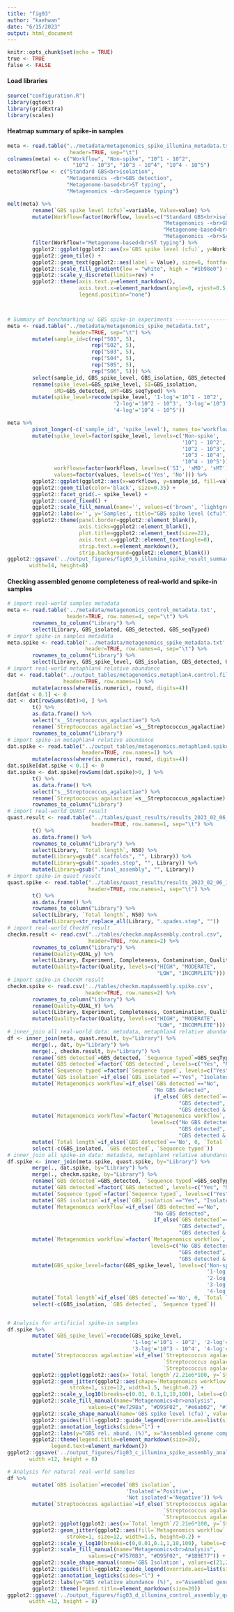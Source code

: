 ```yaml
---
title: "fig03"
author: "kaehwan"
date: "6/15/2023"
output: html_document
---
```


```r
knitr::opts_chunk$set(echo = TRUE)
true <- TRUE
false <- FALSE
```

#### Load libraries

```r
source("configuration.R")
library(ggtext)
library(gridExtra)
library(scales)
```

#### Heatmap summary of spike-in samples

```r

meta <- read.table("../metadata/metagenomics_spike_illumina_metadata.txt",
                    header=TRUE, sep="\t")
colnames(meta) <- c("Workflow", "Non-spike", "10^1 - 10^2",
                     "10^2 - 10^3", "10^3 - 10^4", "10^4 - 10^5")
meta$Workflow <- c("Standard GBS<br>isolation", 
                   "Metagenomics -<br>GBS detection", 
                   "Metagenome-based<br>ST typing", 
                   "Metagenomics -<br>Sequence typing")

melt(meta) %>% 
        rename(`GBS spike level (cfu)`=variable, Value=value) %>%
        mutate(Workflow=factor(Workflow, levels=c("Standard GBS<br>isolation", 
                                                  "Metagenomics -<br>GBS detection", 
                                                  "Metagenome-based<br>ST typing", 
                                                  "Metagenomics -<br>Sequence typing"))) %>%
        filter(Workflow!="Metagenome-based<br>ST typing") %>% 
        ggplot2::ggplot(ggplot2::aes(x=`GBS spike level (cfu)`, y=Workflow, fill=Value)) +
        ggplot2::geom_tile() +
        ggplot2::geom_text(ggplot2::aes(label = Value), size=6, fontface = "bold") +
        ggplot2::scale_fill_gradient(low = "white", high = "#1b98e0") +
        ggplot2::scale_y_discrete(limits=rev) +
        ggplot2::theme(axis.text.y=element_markdown(), 
                       axis.text.x=element_markdown(angle=0, vjust=0.5, hjust=0.5),
                       legend.position="none")



# Summary of benchmarking w/ GBS spike-in experiments ---------------------
meta <- read.table("../metadata/metagenomics_spike_metadata.txt",
                    header=TRUE, sep="\t") %>% 
        mutate(sample_id=c(rep("S01", 5), 
                           rep("S02", 5), 
                           rep("S03", 5), 
                           rep("S04", 5), 
                           rep("S05", 5), 
                           rep("S06", 5))) %>% 
        select(sample_id, GBS_spike_level, GBS_isolation, GBS_detected, GBS_seqTyped) %>% 
        rename(spike_level=GBS_spike_level, SI=GBS_isolation, 
               sMD=GBS_detected, sMT=GBS_seqTyped) %>%
        mutate(spike_level=recode(spike_level, '1-log'='10^1 - 10^2', 
                                  '2-log'='10^2 - 10^3', '3-log'='10^3 - 10^4', 
                                  '4-log'='10^4 - 10^5'))

meta %>%
        pivot_longer(-c('sample_id', 'spike_level'), names_to='workflows', values_to='values') %>% 
        mutate(spike_level=factor(spike_level, levels=c('Non-spike', 
                                                        '10^1 - 10^2', 
                                                        '10^2 - 10^3', 
                                                        '10^3 - 10^4', 
                                                        '10^4 - 10^5')), 
               workflows=factor(workflows, levels=c('SI', 'sMD', 'sMT')),
               values=factor(values, levels=c('Yes', 'No'))) %>% 
        ggplot2::ggplot(ggplot2::aes(x=workflows, y=sample_id, fill=values)) +
        ggplot2::geom_tile(color='black', size=0.35) +
        ggplot2::facet_grid(.~ spike_level) +
        ggplot2::coord_fixed() +
        ggplot2::scale_fill_manual(name='', values=c('brown', 'lightgrey')) +
        ggplot2::labs(x='', y='Samples', title="GBS spike level (cfu)") +
        ggplot2::theme(panel.border=ggplot2::element_blank(),
                       axis.ticks=ggplot2::element_blank(),
                       plot.title=ggplot2::element_text(size=22),
                       axis.text.x=ggplot2::element_text(angle=0),
                       strip.text.x=element_markdown(),
                       strip.background=ggplot2::element_blank())
ggplot2::ggsave('../output_figures/fig03_b_illumina_spike_result_summary.svg', 
       width=14, height=8)

```


#### Checking assembled genome completeness of real-world and spike-in samples

```r
# import real-world samples metadata
meta <- read.table('../metadata/metagenomics_control_metadata.txt', 
                   header=TRUE, row.names=4, sep="\t") %>% 
        rownames_to_column("Library") %>% 
        select(Library, GBS_isolated, GBS_detected, GBS_seqTyped)
# import spike-in samples metadata
meta.spike <- read.table('../metadata/metagenomics_spike_metadata.txt',
                         header=TRUE, row.names=4, sep="\t") %>% 
        rownames_to_column("Library") %>% 
        select(Library, GBS_spike_level, GBS_isolation, GBS_detected, GBS_seqTyped)
# import real-world metaphlan4 relative abundance        
dat <- read.table("../output_tables/metagenomics.metaphlan4.control.filtered.s", 
                  header=TRUE, row.names=1) %>% 
        mutate(across(where(is.numeric), round, digits=4))
dat[dat < 0.1] <- 0
dat <- dat[rowSums(dat)>0, ] %>% 
        t() %>% 
        as.data.frame() %>% 
        select("s__Streptococcus_agalactiae") %>% 
        rename(`Streptococcus agalactiae`=s__Streptococcus_agalactiae) %>% 
        rownames_to_column("Library") 
# import spike-in metaphlan4 relative abundance
dat.spike <- read.table("../output_tables/metagenomics.metaphlan4.spike.filtered.s", 
                        header=TRUE, row.names=1) %>% 
        mutate(across(where(is.numeric), round, digits=4))
dat.spike[dat.spike < 0.1] <- 0
dat.spike <- dat.spike[rowSums(dat.spike)>0, ] %>% 
        t() %>% 
        as.data.frame() %>% 
        select("s__Streptococcus_agalactiae") %>% 
        rename(`Streptococcus agalactiae`=s__Streptococcus_agalactiae) %>% 
        rownames_to_column("Library")
# import real-world QUAST result
quast.result <- read.table("../tables/quast_results/results_2023_02_06_13_46_29/report.tsv", 
                           header=TRUE, row.names=1, sep="\t") %>% 
        t() %>% 
        as.data.frame() %>% 
        rownames_to_column("Library") %>% 
        select(Library, `Total length`, N50) %>% 
        mutate(Library=gsub(".scaffolds", "", Library)) %>% 
        mutate(Library=gsub(".spades.step", "", Library)) %>% 
        mutate(Library=gsub(".final_assembly", "", Library))
# import spike-in quast result
quast.spike <- read.table("../tables/quast_results/results_2023_02_06_18_13_33/report.tsv",
                          header=TRUE, row.names=1, sep="\t") %>% 
        t() %>% 
        as.data.frame() %>% 
        rownames_to_column("Library") %>% 
        select(Library, `Total length`, N50) %>% 
        mutate(Library=str_replace_all(Library, ".spades.step", ""))
# import real-world CheckM result
checkm.result <- read.csv("../tables/checkm.mapAssembly.control.csv",
                          header=TRUE, row.names=2) %>%
        rownames_to_column("Library") %>% 
        rename(Quality=QUAL_y) %>% 
        select(Library, Experiment, Completeness, Contamination, Quality) %>% 
        mutate(Quality=factor(Quality, levels=c("HIGH", "MODERATE", 
                                                "LOW", "INCOMPLETE")))
# import spike-in CheckM result
checkm.spike <- read.csv('../tables/checkm.mapAssembly.spike.csv',
                         header=TRUE, row.names=2) %>% 
        rownames_to_column("Library") %>% 
        rename(Quality=QUAL_Y) %>% 
        select(Library, Experiment, Completeness, Contamination, Quality) %>% 
        mutate(Quality=factor(Quality, levels=c("HIGH", "MODERATE",
                                                "LOW", "INCOMPLETE")))
# inner_join all real-world data: metadata, metaphlan4 relative abundance, QUAST, CheckM
df <- inner_join(meta, quast.result, by="Library") %>% 
        merge(., dat, by="Library") %>% 
        merge(., checkm.result, by="Library") %>%
        rename(`GBS detected`=GBS_detected, `Sequence typed`=GBS_seqTyped) %>% 
        mutate(`GBS detected`=factor(`GBS detected`, levels=c("Yes", "No"))) %>% 
        mutate(`Sequence typed`=factor(`Sequence typed`, levels=c("Yes", "No"))) %>% 
        mutate(`GBS isolation`=if_else(`GBS_isolated`=="Yes", "Isolated", "Not isolated")) %>% 
        mutate(`Metagenomics workflow`=if_else(`GBS detected`=="No", 
                                               "No GBS detected", 
                                               if_else(`GBS detected`=="Yes"&`Sequence typed`=="No", 
                                                       "GBS detected", 
                                                       "GBS detected & ST typed"))) %>% 
        mutate(`Metagenomics workflow`=factor(`Metagenomics workflow`, 
                                              levels=c("No GBS detected", 
                                                       "GBS detected", 
                                                       "GBS detected & ST typed"))) %>% 
        mutate(`Total length`=if_else(`GBS detected`=='No', 0, `Total length`)) %>% 
        select(-c(GBS_isolated, `GBS detected`, `Sequence typed`))
# inner_join all spike-in data: metadata, metaphlan4 relative abundance, QUAST, CheckM
df.spike <- inner_join(meta.spike, quast.spike, by="Library") %>% 
        merge(., dat.spike, by="Library") %>% 
        merge(., checkm.spike, by="Library") %>%
        rename(`GBS detected`=GBS_detected, `Sequence typed`=GBS_seqTyped) %>% 
        mutate(`GBS detected`=factor(`GBS detected`, levels=c("Yes", "No"))) %>% 
        mutate(`Sequence typed`=factor(`Sequence typed`, levels=c("Yes", "No"))) %>% 
        mutate(`GBS isolation`=if_else(`GBS_isolation`=="Yes", "Isolated", "Not isolated")) %>% 
        mutate(`Metagenomics workflow`=if_else(`GBS detected`=="No", 
                                               "No GBS detected", 
                                               if_else(`GBS detected`=="Yes"&`Sequence typed`=="No", 
                                                       "GBS detected", 
                                                       "GBS detected & ST typed"))) %>% 
        mutate(`Metagenomics workflow`=factor(`Metagenomics workflow`, 
                                              levels=c("No GBS detected", 
                                                       "GBS detected", 
                                                       "GBS detected & ST typed"))) %>%
        mutate(GBS_spike_level=factor(GBS_spike_level, levels=c('Non-spike', 
                                                                '1-log', 
                                                                '2-log', 
                                                                '3-log', 
                                                                '4-log'))) %>% 
        mutate(`Total length`=if_else(`GBS detected`=='No', 0, `Total length`)) %>% 
        select(-c(GBS_isolation, `GBS detected`, `Sequence typed`))


# Analysis for artificial spike-in samples
df.spike %>% 
        mutate(`GBS_spike_level`=recode(GBS_spike_level, 
                                        '1-log'='10^1 - 10^2', '2-log'='10^2 - 10^3', 
                                        '3-log'='10^3 - 10^4', '4-log'='10^4 - 10^5')) %>%
        mutate(`Streptococcus agalactiae`=if_else(`Streptococcus agalactiae`==0,
                                                  `Streptococcus agalactiae`+0.01,
                                                  `Streptococcus agalactiae`)) %>%
        ggplot2::ggplot(ggplot2::aes(x=`Total length`/2.21e6*100, y=`Streptococcus agalactiae`)) + 
        ggplot2::geom_jitter(ggplot2::aes(shape=`Metagenomics workflow`, fill=`GBS_spike_level`), 
                    stroke=1, size=12, width=1.5, height=0.2) + 
        ggplot2::scale_y_log10(breaks=c(0.01, 0.1,1,10,100), labels=c(0.01,0.1,1,10,100)) +
        ggplot2::scale_fill_manual(name="Metagenomics<br>analysis", 
                          values=c("#e7298a", "#D95F02", "#e6ab02", "#7570B3", "#1B9E77")) +
        ggplot2::scale_shape_manual(name='GBS spike level (cfu)', values=c(21,22,23,24,25)) +
        ggplot2::guides(fill=ggplot2::guide_legend(override.aes=list(size=6))) +
        ggplot2::annotation_logticks(sides="l") +
        ggplot2::labs(y="GBS rel. abund. (%)", x="Assembled genome completeness (%)") +
        ggplot2::theme(legend.title=element_markdown(size=20),
              legend.text=element_markdown())
ggplot2::ggsave('../output_figures/fig03_c_illumina_spike_assembly_analysis.svg', 
       width =12, height = 8)

# Analysis for natural real-world samples
df %>% 
        mutate(`GBS isolation`=recode(`GBS isolation`, 
                                      'Isolated'='Positive', 
                                      'Not isolated'='Negative')) %>% 
        mutate(`Streptococcus agalactiae`=if_else(`Streptococcus agalactiae`==0,
                                                  `Streptococcus agalactiae`+0.01,
                                                  `Streptococcus agalactiae`)) %>%
        ggplot2::ggplot(ggplot2::aes(x=`Total length`/2.21e6*100, y=`Streptococcus agalactiae`)) + 
        ggplot2::geom_jitter(ggplot2::aes(fill=`Metagenomics workflow`, shape=`GBS isolation`), 
                   stroke=1, size=12, width=1.5, height=0.2) + 
        ggplot2::scale_y_log10(breaks=c(0,0.01,0.1,1,10,100), labels=c(0,0.01,0.1,1,10,100)) +
        ggplot2::scale_fill_manual(name="Metagenomics<br>Analysis", 
                          values=c("#7570B3", "#D95F02", "#1B9E77")) +
        ggplot2::scale_shape_manual(name='GBS Isolation', values=c(21,22,23,24,25)) +
        ggplot2::guides(fill=ggplot2::guide_legend(override.aes=list(size=5))) +
        ggplot2::annotation_logticks(sides="l") +
        ggplot2::labs(y="GBS relative abundance (%)", x="Assembled genome completeness (%)") +
        ggplot2::theme(legend.title=element_markdown(size=20))
ggplot2::ggsave('../output_figures/fig03_d_illumina_control_assembly_qc.svg', 
       width =12, height = 8)
```

